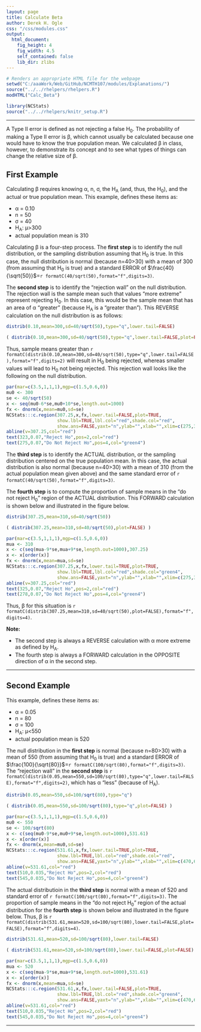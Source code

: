 ```yaml
---
layout: page
title: Calculate Beta
author: Derek H. Ogle
css: "/css/modules.css"
output:
  html_document:
    fig_height: 4
    fig_width: 4.5
    self_contained: false
    lib_dir: zlibs
---
```


```r
# Renders an appropriate HTML file for the webpage
setwd("C:/aaaWork/Web/GitHub/NCMTH107/modules/Explanations/")
source("../../rhelpers/rhelpers.R")
modHTML("Calc_Beta")
```

```r
library(NCStats)
source("../../rhelpers/knitr_setup.R")
```

----

A Type II error is defined as not rejecting a false H<sub>0</sub>. The probability of making a Type II error is &beta;, which cannot usually be calculated because one would have to know the true population mean. We calculated &beta; in class, however, to demonstrate its concept and to see what types of things can change the relative size of &beta;.

## First Example
Calculating &beta; requires knowing &alpha;, n, &sigma;, the H<sub>A</sub> (and, thus, the H<sub>0</sub>), and the actual or true population mean. This example, defines these items as:

* &alpha; = 0.10
* n = 50
* &sigma; = 40
* H<sub>A</sub>: &mu;&gt;300
* actual population mean is 310

Calculating &beta; is a four-step process. The **first step** is to identify the null distribution, or the sampling distribution assuming that H<sub>0</sub> is true. In this case, the null distribution is normal (because n=40&gt;30) with a mean of 300 (from assuming that H<sub>0</sub> is true) and a standard ERROR of $\frac{40}{\sqrt{50}}$=`r formatC(40/sqrt(50),format="f",digits=3)`.

The **second step** is to identify the "rejection wall" on the null distribution. The rejection wall is the sample mean such that values "more extreme" represent rejecting H<sub>0</sub>. In this case, this would be the sample mean that has an area of &alpha; "greater" (because H<sub>A</sub> is a "greater than"). This REVERSE calculation on the null distribution is as follows:

```r
distrib(0.10,mean=300,sd=40/sqrt(50),type="q",lower.tail=FALSE)
```
```r
( distrib(0.10,mean=300,sd=40/sqrt(50),type="q",lower.tail=FALSE,plot=FALSE) )
```

Thus, sample means greater than `r formatC(distrib(0.10,mean=300,sd=40/sqrt(50),type="q",lower.tail=FALSE),format="f",digits=2)` will result in H<sub>0</sub> being rejected, whereas smaller values will lead to H<sub>0</sub> not being rejected. This rejection wall looks like the following on the null distribution.

```r
par(mar=c(3.5,1,1,1),mgp=c(1.5,0.6,0))
mu0 <- 300
se <- 40/sqrt(50)
x <- seq(mu0-6*se,mu0+10*se,length.out=1000)
fx <- dnorm(x,mean=mu0,sd=se)
NCStats:::c.region(307.25,x,fx,lower.tail=FALSE,plot=TRUE,
                   show.lbl=TRUE,lbl.col="red",shade.col="red",
                   show.ans=FALSE,yaxt="n",ylab="",xlab="",xlim=c(275,335))
abline(v=307.25,col="red")
text(323,0.07,"Reject Ho",pos=2,col="red")
text(275,0.07,"Do Not Reject Ho",pos=4,col="green4")
```

The **third step** is to identify the ACTUAL distribution, or the sampling distribution centered on the true population mean. In this case, the actual distribution is also normal (because n=40&gt;30) with a mean of 310 (from the actual population mean given above) and the same standard error of `r formatC(40/sqrt(50),format="f",digits=3)`.

The **fourth step** is to compute the proportion of sample means in the "do not reject H<sub>0</sub>" region of the ACTUAL distribution. This FORWARD calculation is shown below and illustrated in the figure below.

```r
distrib(307.25,mean=310,sd=40/sqrt(50))
```
```r
( distrib(307.25,mean=310,sd=40/sqrt(50),plot=FALSE) )
```
```r
par(mar=c(3.5,1,1,1),mgp=c(1.5,0.6,0))
mua <- 310
x <- c(seq(mua-9*se,mua+9*se,length.out=1000),307.25)
x <- x[order(x)]
fx <- dnorm(x,mean=mua,sd=se)
NCStats:::c.region(307.25,x,fx,lower.tail=TRUE,plot=TRUE,
                   show.lbl=TRUE,lbl.col="red",shade.col="green4",
                   show.ans=FALSE,yaxt="n",ylab="",xlab="",xlim=c(275,335))
abline(v=307.25,col="red")
text(325,0.07,"Reject Ho",pos=2,col="red")
text(278,0.07,"Do Not Reject Ho",pos=4,col="green4")
```

Thus, &beta; for this situation is `r formatC(distrib(307.25,mean=310,sd=40/sqrt(50),plot=FALSE),format="f",digits=4)`.

<div class="alert alert-warning">
<strong>Note:</strong> 
<ul>
<li>The second step is always a REVERSE calculation with &alpha; more extreme as defined by H<sub>A</sub>.</li>
<li>The fourth step is always a FORWARD calculation in the OPPOSITE direction of &alpha; in the second step.</li>
</ul>
</div>

----

## Second Example
This example, defines these items as:

* &alpha; = 0.05
* n = 80
* &sigma; = 100
* H<sub>A</sub>: &mu;&lt;550
* actual population mean is 520

The null distribution in the **first step** is normal (because n=80&gt;30) with a mean of 550 (from assuming that H<sub>0</sub> is true) and a standard ERROR of $\frac{100}{\sqrt{80}}$=`r formatC(100/sqrt(80),format="f",digits=3)`. The "rejection wall" in the **second step** is `r formatC(distrib(0.05,mean=550,sd=100/sqrt(80),type="q",lower.tail=FALSE),format="f",digits=2)`, which has &alpha; "less" (because of H<sub>A</sub>).

```r
distrib(0.05,mean=550,sd=100/sqrt(80),type="q")
```
```r
( distrib(0.05,mean=550,sd=100/sqrt(80),type="q",plot=FALSE) )
```

```r
par(mar=c(3.5,1,1,1),mgp=c(1.5,0.6,0))
mu0 <- 550
se <- 100/sqrt(80)
x <- c(seq(mu0-9*se,mu0+9*se,length.out=1000),531.61)
x <- x[order(x)]
fx <- dnorm(x,mean=mu0,sd=se)
NCStats:::c.region(531.61,x,fx,lower.tail=TRUE,plot=TRUE,
                   show.lbl=TRUE,lbl.col="red",shade.col="red",
                   show.ans=FALSE,yaxt="n",ylab="",xlab="",xlim=c(470,600))
abline(v=531.61,col="red")
text(510,0.035,"Reject Ho",pos=2,col="red")
text(545,0.035,"Do Not Reject Ho",pos=4,col="green4")
```

The actual distributioin in the **third step** is normal with a mean of 520 and standard error of `r formatC(100/sqrt(80),format="f",digits=3)`. The proportion of sample means in the "do not reject H<sub>0</sub>" region of the actual distribution for the **fourth step** is shown below and illustrated in the figure below. Thus, &beta; is `r formatC(distrib(531.61,mean=520,sd=100/sqrt(80),lower.tail=FALSE,plot=FALSE),format="f",digits=4)`.

```r
distrib(531.61,mean=520,sd=100/sqrt(80),lower.tail=FALSE)
```
```r
( distrib(531.61,mean=520,sd=100/sqrt(80),lower.tail=FALSE,plot=FALSE) )
```
```r
par(mar=c(3.5,1,1,1),mgp=c(1.5,0.6,0))
mua <- 520
x <- c(seq(mua-9*se,mua+9*se,length.out=1000),531.61)
x <- x[order(x)]
fx <- dnorm(x,mean=mua,sd=se)
NCStats:::c.region(531.61,x,fx,lower.tail=FALSE,plot=TRUE,
                   show.lbl=TRUE,lbl.col="red",shade.col="green4",
                   show.ans=FALSE,yaxt="n",ylab="",xlab="",xlim=c(470,600))
abline(v=531.61,col="red")
text(510,0.035,"Reject Ho",pos=2,col="red")
text(545,0.035,"Do Not Reject Ho",pos=4,col="green4")
```


----

